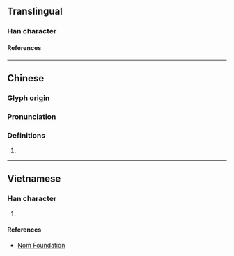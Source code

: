 {{character info/new}}
==Translingual==

===Han character===
{{Han char|rn=75|rad=木|as=12|sn=16|four=41946|canj=DMWJ|ids=⿰木覃}}

====References====
{{Han ref|kx=0554.050|dkj=15558|dj=0942.170|hdz=21289.070|uh=6A5D}}

----

==Chinese==
{{zh-forms}}

===Glyph origin===
{{Han etym}}

===Pronunciation===
{{zh-pron
|m=diàn,tán
|c=taam4
|mc=y
|oc=y
|ma=
|cat=
}}

===Definitions===
{{zh-hanzi}}

# {{rfdef|zh}}

----

==Vietnamese==

===Han character===
{{vi-readings|rs=木12|reading=giầm}}

# {{defn|lang=vi|sort=木12}}

====References====
* [http://nomfoundation.org/common/nom_details.php?codepoint=6a5d Nom Foundation]